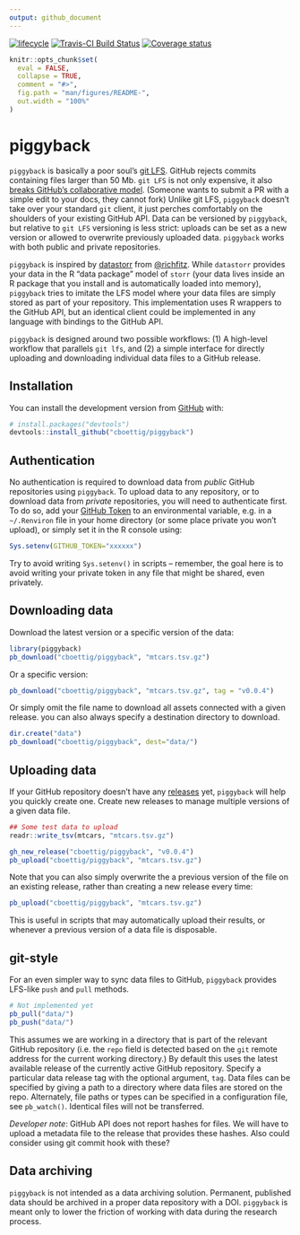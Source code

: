 ```yaml
---
output: github_document
---
```


<!-- README.md is generated from README.Rmd. Please edit that file -->

[![lifecycle](https://img.shields.io/badge/lifecycle-experimental-orange.svg)](https://www.tidyverse.org/lifecycle/#experimental)
[![Travis-CI Build Status](https://travis-ci.org/cboettig/piggyback.svg?branch=master)](https://travis-ci.org/cboettig/piggyback)
[![Coverage status](https://codecov.io/gh/cboettig/piggyback/branch/master/graph/badge.svg)](https://codecov.io/github/cboettig/piggyback?branch=master)


```r
knitr::opts_chunk$set(
  eval = FALSE,
  collapse = TRUE,
  comment = "#>",
  fig.path = "man/figures/README-",
  out.width = "100%"
)
```

# piggyback

`piggyback` is basically a poor soul's [git LFS](https://git-lfs.github.com/).  GitHub rejects commits containing files larger than 50 Mb.  `git LFS` is not only expensive, it also [breaks GitHub's collaborative model](https://medium.com/@megastep/github-s-large-file-storage-is-no-panacea-for-open-source-quite-the-opposite-12c0e16a9a91). (Someone wants to submit a PR with a simple edit to your docs, they cannot fork)
Unlike git LFS, `piggyback` doesn't take over your standard `git` client, it just perches comfortably on the shoulders of your existing GitHub API.  Data can be versioned by `piggyback`, but relative to `git LFS` versioning is less strict: uploads can be set as a new version or allowed to overwrite previously uploaded data.  `piggyback` works with both public and private repositories.  

`piggyback` is inspired by [datastorr](https://github.com/ropenscilabs/datastorr) from [\@richfitz](http://github.com/richfitz). While `datastorr` provides your data in the R "data package" model of `storr` (your data lives inside an R package that you install and is automatically loaded into memory), `piggyback` tries to imitate the LFS model where your data files are simply stored as part of your repository.  This implementation uses R wrappers to the GitHub API, but an identical client could be implemented in any language with bindings to the GitHub API. 

`piggyback` is designed around two possible workflows: (1) A high-level workflow that parallels `git lfs`, and (2) a simple interface for directly uploading and downloading individual data files to a GitHub release.

## Installation

You can install the development version from [GitHub](https://github.com/) with:

``` r
# install.packages("devtools")
devtools::install_github("cboettig/piggyback")
```

## Authentication

No authentication is required to download data from *public* GitHub repositories using `piggyback`. To upload data to any repository, or to download data from *private* repositories, you will need to authenticate first.  To do so, add your [GitHub Token]() to an environmental variable, e.g. in a `~/.Renviron` file in your home directory (or some place private you won't upload), or simply set
it in the R console using:

```r
Sys.setenv(GITHUB_TOKEN="xxxxxx")
```

Try to avoid writing `Sys.setenv()` in scripts -- remember, the goal here is to avoid writing your private token in any file that might be shared, even privately.  

## Downloading data

Download the latest version or a specific version of the data:

```r
library(piggyback)
pb_download("cboettig/piggyback", "mtcars.tsv.gz")
```

Or a specific version:

```r
pb_download("cboettig/piggyback", "mtcars.tsv.gz", tag = "v0.0.4")
```

Or simply omit the file name to download all assets connected with a given release.  you can also always specify a destination directory to download. 

```r
dir.create("data")
pb_download("cboettig/piggyback", dest="data/")
```  


## Uploading data

If your GitHub repository doesn't have any [releases](https://help.github.com/articles/creating-releases/) yet, `piggyback` will help you quickly create one.  Create new releases to manage multiple versions of a given data file.  

```r
## Some test data to upload
readr::write_tsv(mtcars, "mtcars.tsv.gz")

gh_new_release("cboettig/piggyback", "v0.0.4")
pb_upload("cboettig/piggyback", "mtcars.tsv.gz")
```

Note that you can also simply overwrite the a previous version of the file on an existing release, rather than creating a new release every time:

```r
pb_upload("cboettig/piggyback", "mtcars.tsv.gz")
```

This is useful in scripts that may automatically upload their results, or whenever a previous version of a data file is disposable.  


## git-style

For an even simpler way to sync data files to GitHub, `piggyback` provides LFS-like `push` and `pull` methods.  

```r
# Not implemented yet
pb_pull("data/")
pb_push("data/")
```

This assumes we are working in a directory that is part of the relevant GitHub repository (i.e. the `repo` field is detected based on the `git` remote address for the current working directory.)  By default this uses the latest available release of the currently active GitHub repository. Specify a particular data release tag with the optional argument, `tag`. Data files can be specified by giving a path to a directory where data files are stored on the repo.  Alternately, file paths or types can be specified in a configuration file, see `pb_watch()`.  Identical files will not be transferred. 

*Developer note*: GitHub API does not report hashes for files.  We will have to upload a metadata file to the release that provides these hashes.  Also could consider using git commit hook with these?


## Data archiving

`piggyback` is not intended as a data archiving solution.  Permanent, published data should be archived in a proper data repository with a DOI.  `piggyback` is meant only to lower the friction of working with data during the research process.

